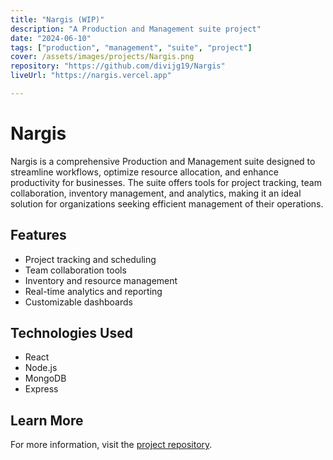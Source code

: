 ```yaml
---
title: "Nargis (WIP)"
description: "A Production and Management suite project"
date: "2024-06-10"
tags: ["production", "management", "suite", "project"]
cover: /assets/images/projects/Nargis.png
repository: "https://github.com/divijg19/Nargis"
liveUrl: "https://nargis.vercel.app"

---
```


# Nargis

Nargis is a comprehensive Production and Management suite designed to streamline workflows, optimize resource allocation, and enhance productivity for businesses. The suite offers tools for project tracking, team collaboration, inventory management, and analytics, making it an ideal solution for organizations seeking efficient management of their operations.

## Features

- Project tracking and scheduling
- Team collaboration tools
- Inventory and resource management
- Real-time analytics and reporting
- Customizable dashboards

## Technologies Used

- React
- Node.js
- MongoDB
- Express

## Learn More

For more information, visit the [project repository](https://github.com/yourusername/nargis-suite).